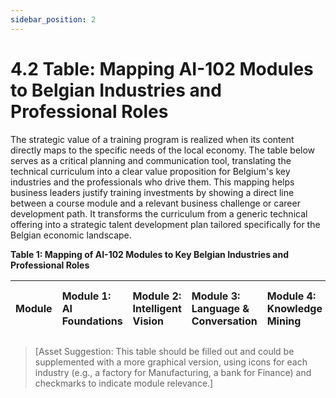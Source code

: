 ```yaml
---
sidebar_position: 2
---
```

# 4.2 Table: Mapping AI-102 Modules to Belgian Industries and Professional Roles

The strategic value of a training program is realized when its content directly maps to the specific needs of the local economy. The table below serves as a critical planning and communication tool, translating the technical curriculum into a clear value proposition for Belgium's key industries and the professionals who drive them. This mapping helps business leaders justify training investments by showing a direct line between a course module and a relevant business challenge or career development path. It transforms the curriculum from a generic technical offering into a strategic talent development plan tailored specifically for the Belgian economic landscape.

**Table 1: Mapping of AI-102 Modules to Key Belgian Industries and Professional Roles**

| Module | Module 1: AI Foundations | Module 2: Intelligent Vision | Module 3: Language & Conversation | Module 4: Knowledge Mining | Module 5: Generative AI | Module 6: Capstone Project |
| :--- | :--- | :--- | :--- | :--- | :--- | :--- |

> [Asset Suggestion: This table should be filled out and could be supplemented with a more graphical version, using icons for each industry (e.g., a factory for Manufacturing, a bank for Finance) and checkmarks to indicate module relevance.]
